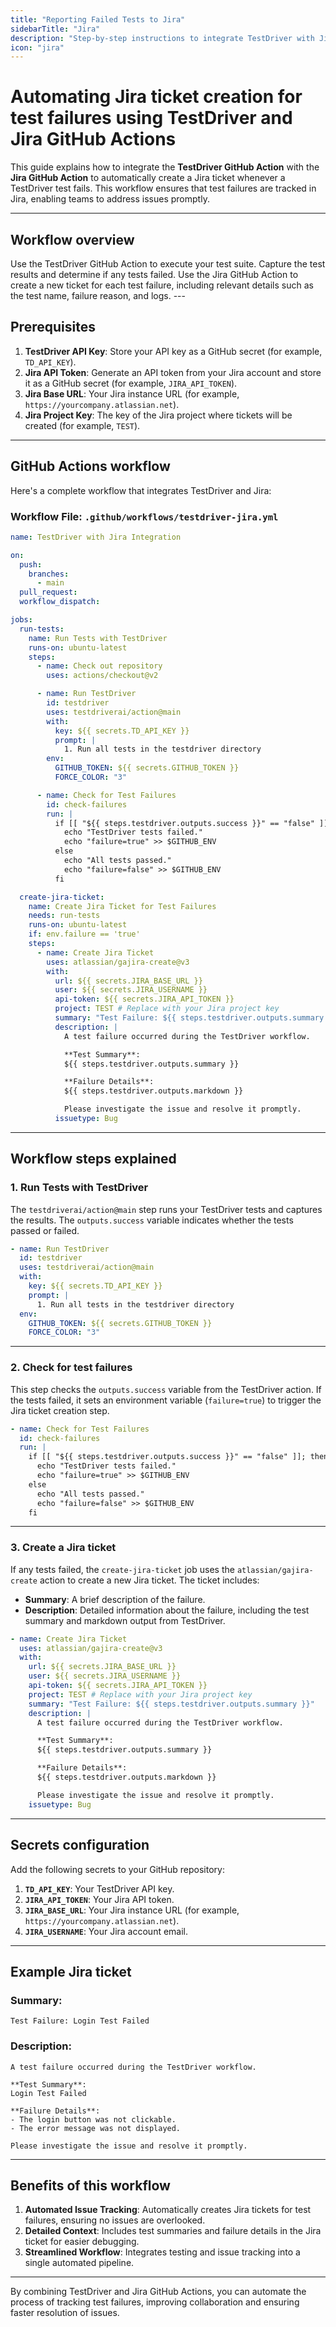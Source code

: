```yaml
---
title: "Reporting Failed Tests to Jira"
sidebarTitle: "Jira"
description: "Step-by-step instructions to integrate TestDriver with Jira for automated test failure tracking in CI/CD workflows."
icon: "jira"
---
```


# Automating Jira ticket creation for test failures using TestDriver and Jira GitHub Actions

This guide explains how to integrate the **TestDriver GitHub Action** with the **Jira GitHub Action** to automatically create a Jira ticket whenever a TestDriver test fails. This workflow ensures that test failures are tracked in Jira, enabling teams to address issues promptly.

---

## Workflow overview

<Steps>
<Step title="Run Tests with TestDriver">Use the TestDriver GitHub Action to execute your test suite.</Step>
<Step title="Check for Test Failures">Capture the test results and determine if any tests failed.</Step>
<Step title="Create a Jira Ticket">Use the Jira GitHub Action to create a new ticket for each test failure, including relevant details such as the test name, failure reason, and logs.</Step>
</Steps>
---

## Prerequisites

1. **TestDriver API Key**: Store your API key as a GitHub secret (for example, `TD_API_KEY`).
2. **Jira API Token**: Generate an API token from your Jira account and store it as a GitHub secret (for example, `JIRA_API_TOKEN`).
3. **Jira Base URL**: Your Jira instance URL (for example, `https://yourcompany.atlassian.net`).
4. **Jira Project Key**: The key of the Jira project where tickets will be created (for example, `TEST`).

---

## GitHub Actions workflow

Here's a complete workflow that integrates TestDriver and Jira:

### Workflow File: `.github/workflows/testdriver-jira.yml`
```yaml
name: TestDriver with Jira Integration

on:
  push:
    branches:
      - main
  pull_request:
  workflow_dispatch:

jobs:
  run-tests:
    name: Run Tests with TestDriver
    runs-on: ubuntu-latest
    steps:
      - name: Check out repository
        uses: actions/checkout@v2

      - name: Run TestDriver
        id: testdriver
        uses: testdriverai/action@main
        with:
          key: ${{ secrets.TD_API_KEY }}
          prompt: |
            1. Run all tests in the testdriver directory
        env:
          GITHUB_TOKEN: ${{ secrets.GITHUB_TOKEN }}
          FORCE_COLOR: "3"

      - name: Check for Test Failures
        id: check-failures
        run: |
          if [[ "${{ steps.testdriver.outputs.success }}" == "false" ]]; then
            echo "TestDriver tests failed."
            echo "failure=true" >> $GITHUB_ENV
          else
            echo "All tests passed."
            echo "failure=false" >> $GITHUB_ENV
          fi

  create-jira-ticket:
    name: Create Jira Ticket for Test Failures
    needs: run-tests
    runs-on: ubuntu-latest
    if: env.failure == 'true'
    steps:
      - name: Create Jira Ticket
        uses: atlassian/gajira-create@v3
        with:
          url: ${{ secrets.JIRA_BASE_URL }}
          user: ${{ secrets.JIRA_USERNAME }}
          api-token: ${{ secrets.JIRA_API_TOKEN }}
          project: TEST # Replace with your Jira project key
          summary: "Test Failure: ${{ steps.testdriver.outputs.summary }}"
          description: |
            A test failure occurred during the TestDriver workflow.

            **Test Summary**:
            ${{ steps.testdriver.outputs.summary }}

            **Failure Details**:
            ${{ steps.testdriver.outputs.markdown }}

            Please investigate the issue and resolve it promptly.
          issuetype: Bug

```

---

## Workflow steps explained

### 1. **Run Tests with TestDriver**
The `testdriverai/action@main` step runs your TestDriver tests and captures the results. The `outputs.success` variable indicates whether the tests passed or failed.
```yaml
- name: Run TestDriver
  id: testdriver
  uses: testdriverai/action@main
  with:
    key: ${{ secrets.TD_API_KEY }}
    prompt: |
      1. Run all tests in the testdriver directory
  env:
    GITHUB_TOKEN: ${{ secrets.GITHUB_TOKEN }}
    FORCE_COLOR: "3"

```

---

### 2. **Check for test failures**
This step checks the `outputs.success` variable from the TestDriver action. If the tests failed, it sets an environment variable (`failure=true`) to trigger the Jira ticket creation step.
```yaml
- name: Check for Test Failures
  id: check-failures
  run: |
    if [[ "${{ steps.testdriver.outputs.success }}" == "false" ]]; then
      echo "TestDriver tests failed."
      echo "failure=true" >> $GITHUB_ENV
    else
      echo "All tests passed."
      echo "failure=false" >> $GITHUB_ENV
    fi

```

---

### 3. **Create a Jira ticket**
If any tests failed, the `create-jira-ticket` job uses the `atlassian/gajira-create` action to create a new Jira ticket. The ticket includes:
- **Summary**: A brief description of the failure.
- **Description**: Detailed information about the failure, including the test summary and markdown output from TestDriver.
```yaml
- name: Create Jira Ticket
  uses: atlassian/gajira-create@v3
  with:
    url: ${{ secrets.JIRA_BASE_URL }}
    user: ${{ secrets.JIRA_USERNAME }}
    api-token: ${{ secrets.JIRA_API_TOKEN }}
    project: TEST # Replace with your Jira project key
    summary: "Test Failure: ${{ steps.testdriver.outputs.summary }}"
    description: |
      A test failure occurred during the TestDriver workflow.

      **Test Summary**:
      ${{ steps.testdriver.outputs.summary }}

      **Failure Details**:
      ${{ steps.testdriver.outputs.markdown }}

      Please investigate the issue and resolve it promptly.
    issuetype: Bug

```

---

## Secrets configuration

Add the following secrets to your GitHub repository:
1. **`TD_API_KEY`**: Your TestDriver API key.
2. **`JIRA_API_TOKEN`**: Your Jira API token.
3. **`JIRA_BASE_URL`**: Your Jira instance URL (for example, `https://yourcompany.atlassian.net`).
4. **`JIRA_USERNAME`**: Your Jira account email.

---

## Example Jira ticket

### Summary:
`Test Failure: Login Test Failed`

### Description:


```
A test failure occurred during the TestDriver workflow.

**Test Summary**:
Login Test Failed

**Failure Details**:
- The login button was not clickable.
- The error message was not displayed.

Please investigate the issue and resolve it promptly.

```
---

## Benefits of this workflow

1. **Automated Issue Tracking**: Automatically creates Jira tickets for test failures, ensuring no issues are overlooked.
2. **Detailed Context**: Includes test summaries and failure details in the Jira ticket for easier debugging.
3. **Streamlined Workflow**: Integrates testing and issue tracking into a single automated pipeline.

---

By combining TestDriver and Jira GitHub Actions, you can automate the process of tracking test failures, improving collaboration and ensuring faster resolution of issues.
